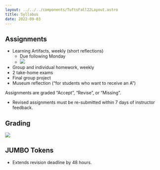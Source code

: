 ```yaml
---
layout: ../../../components/TuftsFall22Layout.astro
title: Syllabus
date: 2022-09-03
---
```


## Assignments

- Learning Artifacts, weekly (short reflections)
  - Due following Monday
  - ![](https://share.cleanshot.com/Fl8ZUQ/download)
- Group and individual homework, weekly
- 2 take-home exams
- Final group project
- Museum reflection (“for students who want to receive an A”)

Assignments are graded “Accept”, “Revise”, or “Missing”.

- Revised assignments must be re-submitted within 7 days of instructor feedback.

## Grading

![](https://share.cleanshot.com/63ap4x/download)

## JUMBO Tokens

- Extends revision deadline by 48 hours.
